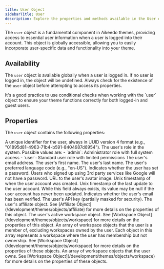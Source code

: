 ```yaml
---
title: User Object
sidebarTitle: User
description: Explore the properties and methods available in the User object for Aikeedo themes.
---
```


The `user` object is a fundamental component in Aikeedo themes, providing access to essential user information when a user is logged into their account. This object is globally accessible, allowing you to easily incorporate user-specific data and functionality into your theme.

## Availability

The `user` object is available globally when a user is logged in. If no user is logged in, the object will be undefined. Always check for the existence of the `user` object before attempting to access its properties.

<Note>
  It's a good practice to use conditional checks when working with the `user` object to ensure your theme functions correctly for both logged-in and guest users.
</Note>

## Properties

The `user` object contains the following properties:

<ResponseField name="id" type="string" required>
  A unique identifier for the user, always in UUID version 4 format (e.g., "01895d81-4963-71b4-b591-8404987d6954").
</ResponseField>

<ResponseField name="role" type="enum" required>
  The user's role in the system. Possible values are:
  - `admin`: Administrator role with full system access
  - `user`: Standard user role with limited permissions
</ResponseField>

<ResponseField name="email" type="string" required>
  The user's email address.
</ResponseField>

<ResponseField name="first_name" type="string" required>
  The user's first name.
</ResponseField>

<ResponseField name="last_name" type="string" required>
  The user's last name.
</ResponseField>

<ResponseField name="language" type="string" required>
  The user's preferred language code (e.g., "en-US").
</ResponseField>

<ResponseField name="has_password" type="boolean" required>
  Indicates whether the user has set a password. Users who signed up using 3rd party services like Google will not have a password.
</ResponseField>

<ResponseField name="avatar" type="string" required>
  URL to the user's avatar image.
</ResponseField>

<ResponseField name="created_at" type="number" required>
  Unix timestamp of when the user account was created.
</ResponseField>

<ResponseField name="updated_at" type="number|null" required>
  Unix timestamp of the last update to the user account. While this field always exists, its value may be null if the user account has never been updated.
</ResponseField>

<ResponseField name="is_email_verified" type="boolean" required>
  Indicates whether the user's email has been verified.
</ResponseField>

<ResponseField name="api_key" type="string" required>
  The user's API key (partially masked for security).
</ResponseField>

<ResponseField name="affiliate" type="Affilaite" required>
  The user's affiliate object. See [Affiliate Object](/development/themes/objects/affiliate) for more details on the properties of this object.
</ResponseField>

<ResponseField name="workspace" type="Workspace" required>
  The user's active workspace object. See [Workspace Object](/development/themes/objects/workspace) for more details on the properties of this object.
</ResponseField>

<ResponseField name="workspaces" type="array<Workspace>" required>
  An array of workspace objects that the user is a member of, excluding workspaces owned by the user. Each object in this array represents a workspace where the user has membership but not ownership. See [Workspace Object](/development/themes/objects/workspace) for more details on the properties of these objects.
</ResponseField>

<ResponseField name="owned_workspaces" type="array<Workspace>" required>
  An array of workspace objects that the user owns. See [Workspace Object](/development/themes/objects/workspace) for more details on the properties of these objects.
</ResponseField>